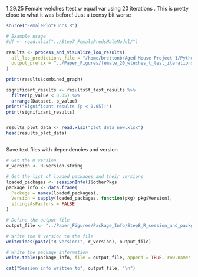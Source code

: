 1.29.25 Female welches ttest w equal var using 20 iterations . This is pretty close to what it was before! Just a teensy bit worse
```r
source("FemalePlotFuncs.R")

# Example usage
#df <- read.xlsx("../Step7_FemalePredsMaleModel/")

results <- process_and_visualize_loo_results(
  all_loo_predictions_file = "/home/brettonb/Aged Mouse Project 1/Python/012825_Predictions_on_Females_Median_of_20Iterations.xlsx",
  output_prefix = "../Paper_Figures/female_20_wleches_t_test_iterations"
)

print(results$combined_graph)

significant_results <- results$t_test_results %>%
  filter(p_value < 0.05) %>%
  arrange(Dataset, p_value)
print("Significant results (p < 0.05):")
print(significant_results)


results_plot_data <- read.xlsx("plot_data_new.xlsx")
head(results_plot_data)



```

Save text files with dependencies and version
```r

# Get the R version
r_version <- R.version.string

# Get the list of loaded packages and their versions
loaded_packages <- sessionInfo()$otherPkgs
package_info <- data.frame(
  Package = names(loaded_packages),
  Version = sapply(loaded_packages, function(pkg) pkg$Version),
  stringsAsFactors = FALSE
)

# Define the output file
output_file <- "../Paper_Figures/Package_Info/Step8_R_session_and_packgage_version_info.txt"

# Write the R version to the file
writeLines(paste("R Version:", r_version), output_file)

# Write the package information
write.table(package_info, file = output_file, append = TRUE, row.names = FALSE, sep = "\t", quote = FALSE)

cat("Session info written to", output_file, "\n")


```
